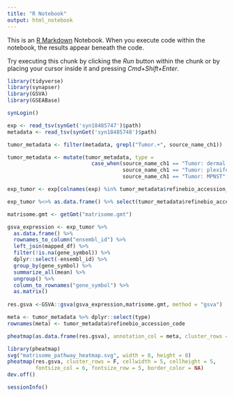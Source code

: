 ```yaml
---
title: "R Notebook"
output: html_notebook
---
```


This is an [R Markdown](http://rmarkdown.rstudio.com) Notebook. When you execute code within the notebook, the results appear beneath the code. 

Try executing this chunk by clicking the *Run* button within the chunk or by placing your cursor inside it and pressing *Cmd+Shift+Enter*. 


```r
library(tidyverse)
library(synapser)
library(GSVA)
library(GSEABase)

synLogin()

exp <- read_tsv(synGet('syn18485747')$path)
metadata <- read_tsv(synGet('syn18485748')$path)

```

```r
tumor_metadata <- filter(metadata, grepl("Tumor.+", source_name_ch1))

tumor_metadata <- mutate(tumor_metadata, type = 
                           case_when(source_name_ch1 == "Tumor: dermal neurofibroma" ~ 'NF',
                                     source_name_ch1 == "Tumor: plexiform neurofibroma" ~ 'NF',
                                     source_name_ch1 == "Tumor: MPNST" ~ "MPNST"))

exp_tumor <- exp[colnames(exp) %in% tumor_metadata$refinebio_accession_code]

exp_tumor %<>% as.data.frame() %>% select(tumor_metadata$refinebio_accession_code) %>% as.matrix()


```


```r
matrisome.gmt <- getGmt("matrisome.gmt")

gsva_expression <- exp_tumor %>% 
  as.data.frame() %>% 
  rownames_to_column("ensembl_id") %>% 
  left_join(mapped_df) %>% 
  filter(!is.na(gene_symbol)) %>% 
  dplyr::select(-ensembl_id) %>% 
  group_by(gene_symbol) %>% 
  summarize_all(mean) %>%
  ungroup() %>% 
  column_to_rownames("gene_symbol") %>% 
  as.matrix()
 
res.gsva <-GSVA::gsva(gsva_expression,matrisome.gmt, method = "gsva")

```


```r

meta <- tumor_metadata %>% dplyr::select(type)
rownames(meta) <- tumor_metadata$refinebio_accession_code

pheatmap(as.data.frame(res.gsva), annotation_col = meta, cluster_rows = F, cellwidth = 20, cellheight = 20, fontsize_col = 10, fontsize_row = 10, border_color = NA)

```


```r
library(pheatmap)
svg("matrisome_pathway_heatmap.svg", width = 8, height = 8)
pheatmap(res.gsva, cluster_rows = F, cellwidth = 5, cellheight = 5, 
         fontsize_col = 6, fontsize_row = 5, border_color = NA)
dev.off()
```


```r
sessionInfo()
```

